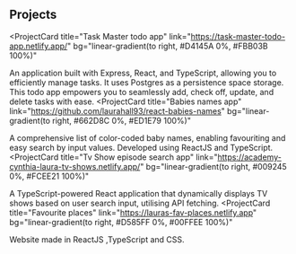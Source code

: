 ## Projects

<ProjectCard
  title="Task Master todo app"
  link="https://task-master-todo-app.netlify.app/"
  bg="linear-gradient(to right, #D4145A 0%, #FBB03B 100%)"
>
  An application built with Express, React, and TypeScript, allowing you to
  efficiently manage tasks. It uses Postgres as a persistence space storage.
  This todo app empowers you to seamlessly add, check off, update, and delete
  tasks with ease.
</ProjectCard>
<ProjectCard
  title="Babies names app"
  link="https://github.com/laurahall93/react-babies-names"
  bg="linear-gradient(to right, #662D8C 0%, #ED1E79 100%)"
>
  A comprehensive list of color-coded baby names, enabling favouriting and easy
  search by input values. Developed using ReactJS and TypeScript.
</ProjectCard>
<ProjectCard
  title="Tv Show episode search app"
  link="https://academy-cynthia-laura-tv-shows.netlify.app/"
  bg="linear-gradient(to right, #009245 0%, #FCEE21 100%)"
>
  A TypeScript-powered React application that dynamically displays TV shows
  based on user search input, utilising API fetching.
</ProjectCard>
<ProjectCard
  title="Favourite places"
  link="https://lauras-fav-places.netlify.app"
  bg="linear-gradient(to right, #D585FF 0%, #00FFEE 100%)"
>
  Website made in ReactJS ,TypeScript and CSS.
</ProjectCard>
